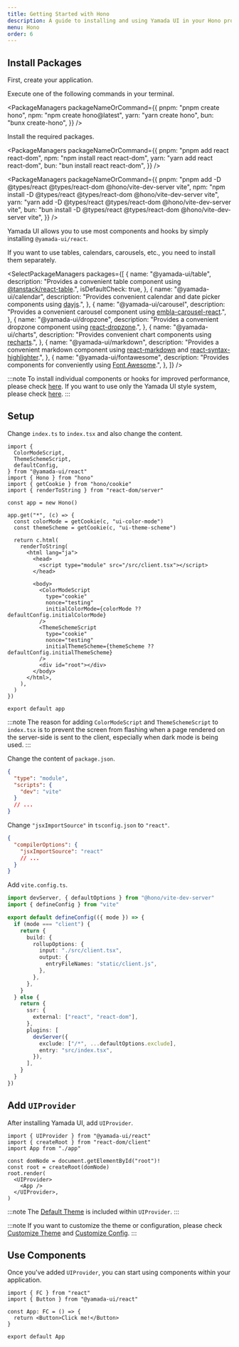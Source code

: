 ```yaml
---
title: Getting Started with Hono
description: A guide to installing and using Yamada UI in your Hono project.
menu: Hono
order: 6
---
```


## Install Packages

First, create your application.

Execute one of the following commands in your terminal.

<PackageManagers
  packageNameOrCommand={{
    pnpm: "pnpm create hono",
    npm: "npm create hono@latest",
    yarn: "yarn create hono",
    bun: "bunx create-hono",
  }}
/>

Install the required packages.

<PackageManagers
  packageNameOrCommand={{
    pnpm: "pnpm add react react-dom",
    npm: "npm install react react-dom",
    yarn: "yarn add react react-dom",
    bun: "bun install react react-dom",
  }}
/>

<PackageManagers
  packageNameOrCommand={{
    pnpm: "pnpm add -D @types/react @types/react-dom @hono/vite-dev-server vite",
    npm: "npm install -D @types/react @types/react-dom @hono/vite-dev-server vite",
    yarn: "yarn add -D @types/react @types/react-dom @hono/vite-dev-server vite",
    bun: "bun install -D @types/react @types/react-dom @hono/vite-dev-server vite",
  }}
/>

Yamada UI allows you to use most components and hooks by simply installing `@yamada-ui/react`.

<PackageManagers packageNameOrCommand="@yamada-ui/react" />

If you want to use tables, calendars, carousels, etc., you need to install them separately.

<SelectPackageManagers
  packages={[
    {
      name: "@yamada-ui/table",
      description:
        "Provides a convenient table component using [@tanstack/react-table](https://tanstack.com/table/v8).",
      isDefaultCheck: true,
    },
    {
      name: "@yamada-ui/calendar",
      description:
        "Provides convenient calendar and date picker components using [dayjs](https://day.js.org/).",
    },
    {
      name: "@yamada-ui/carousel",
      description:
        "Provides a convenient carousel component using [embla-carousel-react](https://www.embla-carousel.com/).",
    },
    {
      name: "@yamada-ui/dropzone",
      description:
        "Provides a convenient dropzone component using [react-dropzone](https://react-dropzone.js.org/).",
    },
    {
      name: "@yamada-ui/charts",
      description:
        "Provides convenient chart components using [recharts](https://recharts.org/).",
    },
    {
      name: "@yamada-ui/markdown",
      description:
        "Provides a convenient markdown component using [react-markdown](https://remarkjs.github.io/react-markdown/) and [react-syntax-highlighter](https://react-syntax-highlighter.github.io/react-syntax-highlighter/demo/).",
    },
    {
      name: "@yamada-ui/fontawesome",
      description:
        "Provides components for conveniently using [Font Awesome](https://fontawesome.com/).",
    },
  ]}
/>

:::note
To install individual components or hooks for improved performance, please check [here](/getting-started/installation/individual).
If you want to use only the Yamada UI style system, please check [here](/getting-started/installation/minimal).
:::

## Setup

Change `index.ts` to `index.tsx` and also change the content.

```tsx live=false title=index.tsx
import {
  ColorModeScript,
  ThemeSchemeScript,
  defaultConfig,
} from "@yamada-ui/react"
import { Hono } from "hono"
import { getCookie } from "hono/cookie"
import { renderToString } from "react-dom/server"

const app = new Hono()

app.get("*", (c) => {
  const colorMode = getCookie(c, "ui-color-mode")
  const themeScheme = getCookie(c, "ui-theme-scheme")

  return c.html(
    renderToString(
      <html lang="ja">
        <head>
          <script type="module" src="/src/client.tsx"></script>
        </head>

        <body>
          <ColorModeScript
            type="cookie"
            nonce="testing"
            initialColorMode={colorMode ?? defaultConfig.initialColorMode}
          />
          <ThemeSchemeScript
            type="cookie"
            nonce="testing"
            initialThemeScheme={themeScheme ?? defaultConfig.initialThemeScheme}
          />
          <div id="root"></div>
        </body>
      </html>,
    ),
  )
})

export default app
```

:::note
The reason for adding `ColorModeScript` and `ThemeSchemeScript` to `index.tsx` is to prevent the screen from flashing when a page rendered on the server-side is sent to the client, especially when dark mode is being used.
:::

Change the content of `package.json`.

```json live=false title=package.json highlight={2,4}
{
  "type": "module",
  "scripts": {
    "dev": "vite"
  }
  // ...
}
```

Change `"jsxImportSource"` in `tsconfig.json` to `"react"`.

```json live=false title=tsconfig.json highlight={9}
{
  "compilerOptions": {
    "jsxImportSource": "react"
    // ...
  }
}
```

Add `vite.config.ts`.

```ts live=false title=vite.config.ts
import devServer, { defaultOptions } from "@hono/vite-dev-server"
import { defineConfig } from "vite"

export default defineConfig(({ mode }) => {
  if (mode === "client") {
    return {
      build: {
        rollupOptions: {
          input: "./src/client.tsx",
          output: {
            entryFileNames: "static/client.js",
          },
        },
      },
    }
  } else {
    return {
      ssr: {
        external: ["react", "react-dom"],
      },
      plugins: [
        devServer({
          exclude: ["/*", ...defaultOptions.exclude],
          entry: "src/index.tsx",
        }),
      ],
    }
  }
})
```

## Add `UIProvider`

After installing Yamada UI, add `UIProvider`.

```tsx live=false title=client.tsx highlight={1,8,10}
import { UIProvider } from "@yamada-ui/react"
import { createRoot } from "react-dom/client"
import App from "./app"

const domNode = document.getElementById("root")!
const root = createRoot(domNode)
root.render(
  <UIProvider>
    <App />
  </UIProvider>,
)
```

:::note
The [Default Theme](/styled-system/theming/default-theme) is included within `UIProvider`.
:::

:::note
If you want to customize the theme or configuration, please check [Customize Theme](/styled-system/theming/customize-theme) and [Customize Config](/styled-system/configure/customize-config).
:::

## Use Components

Once you've added `UIProvider`, you can start using components within your application.

```tsx live=false title=app.tsx
import { FC } from "react"
import { Button } from "@yamada-ui/react"

const App: FC = () => {
  return <Button>Click me!</Button>
}

export default App
```
